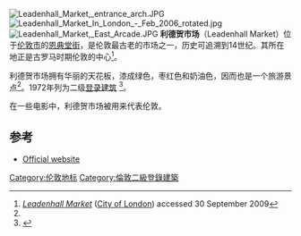 [[File:Leadenhall_Market,_entrance_arch.JPG|thumb]]
[[Image:Leadenhall_Market_In_London_-_Feb_2006_rotated.jpg|thumb]]
[[File:Leadenhall_Market,_East_Arcade.JPG|thumb]]
'''利德贺市场'''（Leadenhall Market）位于[[伦敦市|伦敦市]]的[[恩典堂街|恩典堂街]]，是伦敦最古老的市场之一，历史可追溯到14世纪。其所在地正是古罗马时期伦敦的中心<ref name=City>[http://www.cityoflondon.gov.uk/things-to-do/visiting-the-city/food-drink-and-shopping/leadenhall-market/Pages/default.aspx ''Leadenhall Market''] {{Wayback|url=http://www.cityoflondon.gov.uk/things-to-do/visiting-the-city/food-drink-and-shopping/leadenhall-market/Pages/default.aspx |date=20121031042951 }} ([[City_of_London|City of London]]) accessed 30 September 2009</ref>。

利德贺市场拥有华丽的天花板，漆成绿色，枣红色和奶油色，因而也是一个旅游景点<ref name=City/>。1972年列为二级[[登录建筑|登录建筑]] <ref name=Listing>{{Cite web|url=https://britishlistedbuildings.co.uk/101286182-leadenhall-market-with-subsidiary-numbering-langbourn-ward|title=Leadenhall Market with Subsidiary Numbering, City of London, London, London|first=Good|last=Stuff|website=britishlistedbuildings.co.uk|accessdate=2020-08-01|archive-date=2020-08-20|archive-url=https://web.archive.org/web/20200820125425/https://britishlistedbuildings.co.uk/101286182-leadenhall-market-with-subsidiary-numbering-langbourn-ward|dead-url=no}}</ref>。  

在一些电影中，利德贺市场被用来代表伦敦。
{{Portal|伦敦}}
== 参考 ==
{{Reflist}}
*[https://web.archive.org/web/20121031042951/http://www.cityoflondon.gov.uk/things-to-do/visiting-the-city/food-drink-and-shopping/leadenhall-market/Pages/default.aspx Official website]
{{伦敦地标}}
{{coord|51|30|46.12|N|0|05|00.67|W|region:GB_type:landmark|display=title}}
[[Category:伦敦地标|Category:伦敦地标]]
[[Category:倫敦二級登錄建築|Category:倫敦二級登錄建築]]
{{UK-stub}}
